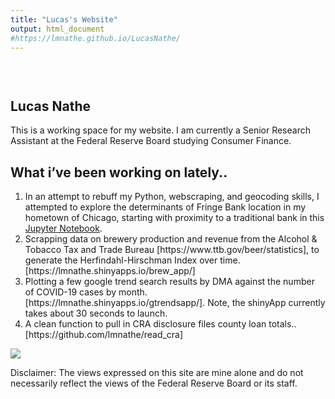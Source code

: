 ```yaml
---
title: "Lucas's Website"
output: html_document
#https://lmnathe.github.io/LucasNathe/
---
```


<style type="text/css">
.title {
  display: none;
}

#getting-started img {
  margin-right: 10px;
}

</style>

<div class="row" style="padding-top: 30px;">
<div class="col-sm-6">

# **Lucas Nathe**

This is a working space for my website. I am currently a Senior Research Assistant at the Federal Reserve Board studying Consumer Finance. 


## What i've been working on lately..
1. In an attempt to rebuff my Python, webscraping, and geocoding skills, I attempted to explore the determinants of Fringe Bank location in my hometown of Chicago, starting with proximity to a traditional bank in this [Jupyter Notebook](https://github.com/lmnathe/Chicago_FringeBanks/blob/main/Chicago_FringeBanks.ipynb).
2. Scrapping data on brewery production and revenue from the Alcohol & Tobacco Tax and Trade Bureau [https://www.ttb.gov/beer/statistics], to generate the Herfindahl-Hirschman Index over time. [https://lmnathe.shinyapps.io/brew_app/]
3. Plotting a few google trend search results by DMA against the number of COVID-19 cases by month. [https://lmnathe.shinyapps.io/gtrendsapp/]. Note, the shinyApp currently takes about 30 seconds to launch.
4. A clean function to pull in CRA disclosure files county loan totals.. [https://github.com/lmnathe/read_cra]

</div>
<div class="col-sm-6">

<a href = "https://github.com/lmnathe/LucasNathe">
![](flowers.jpeg)
</a>
</div>
Disclaimer: The views expressed on this site are mine alone and do not necessarily reflect the views of the Federal Reserve Board or its staff. 
